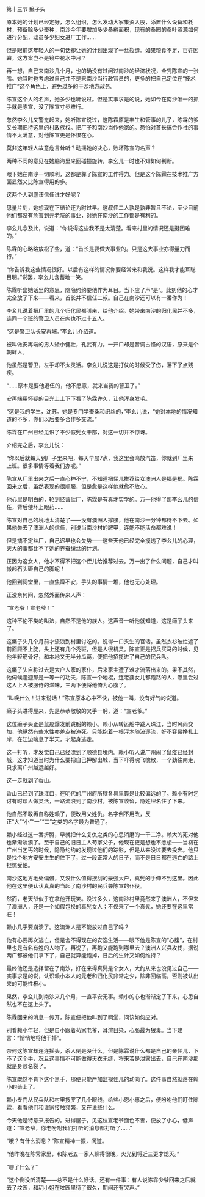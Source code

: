 

第十三节 癞子头

原本她的计划已经定好，怎么组织，怎么发动大家集资入股，添置什么设备和耗材，预备赊多少蚕种，南沙今年要增加多少桑树面积，现有的桑园的桑叶资源如何进行分配，动员多少妇女进厂工作……

但是眼前这年轻人的一句话却让她的计划出现了一丝裂缝。如果粮食不足，百姓困窘，这方案岂不是镜中花水中月？

再一想，自己来南沙几个月，也的确没有过问过南沙的经济状况，全凭陈宣的一张嘴。她当时也考虑过自己并不是来南沙当行政官员的，更多的把自己定位在“技术推广”这个角色上，避免过多的干涉地方政务。

陈宣这个人的名声，她多少也听说过。但是实事求是的说，她如今在南沙唯一的抓手就是陈宣，没了陈宣寸步难行。

忽然李幺儿又警觉起来，她听陈宣说过，这陈霖原是丰生和管事的儿子，陈霖的爹又长期把持这里的村政族权。把厂子和南沙当作他家的。恐怕对首长搞合作社的事情不太满意，对他陈宣更是怀恨在心。

莫非这年轻人故意危言耸听？动摇她的决心，败坏陈宣的名声？

两种不同的意见在她脑海里来回碰撞旋转，李幺儿一时也不知如何判断。

眼下她在南沙一切顺利，这都是靠了陈宣的工作得力。但是这个陈霖在技术推广方面显然又比陈宣得用的多。

这两个人到底该信任谁才好呢？

思量片刻，她想现在下结论还为时过早。这叔侄二人孰是孰非暂且不论，至少目前他们都没有危害到元老院的事业，对她在南沙的工作都是有利的。

李幺儿念及此，说道：“你说得这些我不是太清楚。看来村里的情况还是挺困难的。”

陈霖的心略略放松了些，道：“首长是要做大事业的。只是这大事业亦得量力而行。”

“你告诉我这些情况很好。以后有这样的情况你要经常来和我说。这样我才能耳聪目明。”说罢，李幺儿含蓄地一笑。

陈霖听出她话里的意思，隐隐约约要他作为耳目。当下应了声“是”。此刻他的心才完全放了下来――看来，首长并不信任二叔。自己在南沙还可以有一番作为！

李幺儿说着把厂里的几个归化民都叫来，给他介绍。她带来南沙的归化民并不多，连同一个班的警卫人员在内也不过十五人。

“这是警卫队长安再端。”李幺儿介绍道。

被叫做安再端的男人矮小健壮，孔武有力。一开口却是音调古怪的汉语，原来是个朝鲜人。

他虽然是警卫，左手却不太灵活。李幺儿说这是打仗的时候受了伤，落下了点残疾。

“……原本是要他退伍的，他不愿意，就来当我的警卫了。”

安再端用怀疑的目光上上下下看了陈霖许久，让他浑身发毛。

“这是我的学生，沈苏。她是专门学蚕桑和织丝的，”李幺儿说，“她对本地的情况知道的不多，你们以后要多合作多交流。”

陈霖在广州已经见识了不少假髡女干部，对这一切并不惊讶。

介绍完之后，李幺儿说：

“你以后就每天到厂子里来吧，每天早晨7点，我这里会鸣放汽笛，你就到厂里来上班。很多事情等着我们办呢。”

陈宣从厂里出来之后一直心神不宁，不知道把侄儿推荐给女澳洲人是福是祸。陈霖回来之后，虽然表现的很顺服，但是愈是这样他就愈不放心。

他心里是明白的，轮到经营丝厂，陈霖是有真才实学的。万一他得了那李幺儿的信任，背后使坏上眼药……

陈宣对自己的境地太清楚了――没有澳洲人撑腰，他在南沙一分钟都待不下去。如果他失去了澳洲人的信任，别说当南沙村的牌甲，连能不能活命都难说！

但是搞不定丝厂，自己迟早也会失势――这些天他已经完全摸透了李幺儿的心理，天大的事都比不了她的养蚕缫丝的计划。

正因为这女人，他才不得不把这个侄儿给推荐过去。万一出了什么问题，自己才叫搬起石头砸自己的脚呢！

他回到祠堂里，一直焦躁不安，手头的事情一堆，他也无心处理。

正没奈何间，忽然外面传来人声：

“宣老爷！宣老爷！”

这种不伦不类的叫法，自然不是他的族人。这声音一听他就知道，这是癞子头来了。

这癞子头几个月前才流浪到村里讨吃的。说得一口夹生的官话。虽然衣衫破烂遮了前面顾不上腚，头上还有几个秃斑，但是人很机灵。陈宣正是招兵买马的时候，见他年轻筋骨好，和本地又无半分瓜葛，便把他招揽进了自己的民兵队。

这癞子头自称过去是大户人家的家仆，后来家主遭了难才流落出来的。果不其然，他伺候逢迎那是一等一的功夫，陈宣一个地棍，连老婆女儿都跑路的人，哪里尝过这人上人被服侍的滋味，三两下便将他倚为心腹了。

“叫唤什么！进来说话！”陈宣原本心中不快，被他一叫，没有好气的说道。

癞子头进得屋来，先是恭恭敬敬的叉手一躬，道：“宣老爷。”

这位癞子头正是鼠疫爆发前跳船的赖小。赖小从转运船中跳入珠江，当时风雨交加，他纵然有些水性亦差点被淹死。只能抱着一根浮木随波逐流，好不容易挣扎上岸，在江边喘息了半天，才起身逃走。

这一打听，才发觉自己已经漂到了顺德县境内。赖小听人说广州闹了鼠疫已经封城，这才知道当时为什么要把自己押解出城，当下吓得魂飞魄散，一个劲往南走，只求离广州越远越好。

这一走就到了香山。

香山已经到了珠江口，在明代的广州府所辖各县里算是比较偏远的了。赖小有时乞讨有时帮人做灵活，一路流浪到了南沙村，被陈宣收留，隐姓埋名住了下来。

他自然不敢再自称姓赖了，便改用父姓仇。名字倒不用改，反正“大”“小”“一”“二”之类的名字最为普通了。

赖小经过这一番折腾，早就把什么复仇之类的心思消磨的一干二净。赖大的死对他也渐渐淡漠了。至于自己的旧日主人苟家父子，他现在更是想也不愿想――当初在广州当乞丐的时候，隐隐约约的发现过他们的踪影，但是从来没过要去投奔。他只是找个地方安安生生的住下了，过一段正常人的日子，而不是日日都在逃亡的路上担惊受怕。

南沙这地方地处偏僻，又没什么值得搜刮的豪强大户，真髡的手伸不到这里。因此他在这里便认认真真的当起了南沙村的民兵兼陈宣的仆役。

然而，老天爷似乎在拿他开玩笑。没过多久，这南沙村里竟然来了澳洲人，不但来了澳洲人，还是一个如假包换的真髡女人；不仅来了一个真髡，她还要在这里常驻！

赖小几乎要崩溃了。这澳洲人是不能放过自己了吗？

他有心要再次逃亡，但是舍不得现在的安逸生活――眼下他是陈宣的“心腹”，在村里也是有名有姓的人物了。再说了，再跑又能跑到哪里去？澳洲人兴兵攻伐，据说两广都被他们拿下了，自己就算能跑掉，日后的生计又如何维持？

最终他还是选择留在了南沙，好在来得真髡是个女人，大约从来也没见过自己――实事求是的说，认识赖小本人的元老和归化民非常之少，除非回临高，否则被认出来的可能性极小。

果然，李幺儿到南沙来几个月，一直平安无事。赖小的心也渐渐定了下来，心思自然也不在这上头了。

陈霖回来的消息一传开，陈宣便把他叫到了祠堂，问该如何应对。

别看赖小年轻，但是自小跟着苟家老爷，耳渲目染，心肠最为狠毒。当下建言：“悄悄地将他干掉”。

奈何这陈宣却连连摇头，杀人倒是没什么，但是陈霖说什么都是自己的亲侄儿，下不了这个手，况且这事情不可能做得天衣无缝，将来若是泄露出去，自己在南沙那就是身败名裂了。

陈宣既然不肯下这个黑手，那便只能严加监视侄儿的动向了。这件事自然就落在赖小的头上了。

赖小专门从民兵队和村里搜罗了几个眼线，给些小恩小惠之后，便吩咐他们盯住陈霖，看看他们和谁家接触频繁，又在说些什么。

今天他是特意来报告的。进得屋子，见这位宣老爷面色不善，便放了小心，低声道：“宣老爷，你老吩咐我们打听的消息都打听了……”

“哦？有什么消息？”陈宣精神一振，问道。

“他昨晚在陈霁家里，和陈老五一家人聊得很晚，火光到将近三更才熄灭。”

“聊了什么？”

“这个倒没听清楚――总不是什么好话。还有一件事：有人说陈霖少爷回来之后就去了坟园，和玥小姐在坟园里待了很久，期间还有哭声。”

